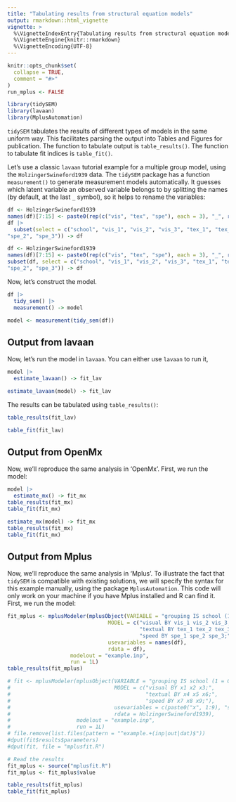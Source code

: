 ---
title: "Tabulating results from structural equation models"
output: rmarkdown::html_vignette
vignette: >
  %\VignetteIndexEntry{Tabulating results from structural equation models}
  %\VignetteEngine{knitr::rmarkdown}
  %\VignetteEncoding{UTF-8}
---

```{r, include = FALSE}
knitr::opts_chunk$set(
  collapse = TRUE,
  comment = "#>"
)
run_mplus <- FALSE
```

```{r setup, message=FALSE}
library(tidySEM)
library(lavaan)
library(MplusAutomation)
```

`tidySEM` tabulates the results of different types of models in the same uniform way. This facilitates parsing the output into Tables and Figures for publication. The function to tabulate output is `table_results()`. The function to tabulate fit indices is `table_fit()`.

Let's use a classic `lavaan` tutorial example for a multiple group model, using the `HolzingerSwineford1939` data. The `tidySEM` package has a function `measurement()` to generate measurement models automatically. It guesses which latent variable an observed variable belongs to by splitting the names (by default, at the last `_` symbol), so it helps to rename the variables:

```{r, echo = TRUE, eval = FALSE}
df <- HolzingerSwineford1939
names(df)[7:15] <- paste0(rep(c("vis", "tex", "spe"), each = 3), "_", rep(1:3, 3))
df |>
  subset(select = c("school", "vis_1", "vis_2", "vis_3", "tex_1", "tex_2", "tex_3", "spe_1", 
"spe_2", "spe_3")) -> df
```
```{r, echo = FALSE, eval = TRUE}
df <- HolzingerSwineford1939
names(df)[7:15] <- paste0(rep(c("vis", "tex", "spe"), each = 3), "_", rep(1:3, 3))
subset(df, select = c("school", "vis_1", "vis_2", "vis_3", "tex_1", "tex_2", "tex_3", "spe_1", 
"spe_2", "spe_3")) -> df
```

Now, let's construct the model.

```{r, echo = TRUE, eval = FALSE}
df |>
  tidy_sem() |>
  measurement() -> model
```
```{r, eval = TRUE, echo = FALSE}
model <- measurement(tidy_sem(df))
```

## Output from lavaan

Now, let's run the model in `lavaan`. You can either use `lavaan` to run it, 

```{r, eval = FALSE, echo = TRUE}
model |>
  estimate_lavaan() -> fit_lav
```
```{r, echo = FALSE, eval = TRUE}
estimate_lavaan(model) -> fit_lav
```

The results can be tabulated using `table_results()`:

```{r}
table_results(fit_lav)
```

```{r}
table_fit(fit_lav)
```

## Output from OpenMx

Now, we'll reproduce the same analysis in 'OpenMx'. First, we run the model:

```{r, echo = TRUE, eval = FALSE}
model |>
  estimate_mx() -> fit_mx
table_results(fit_mx)
table_fit(fit_mx)
```

```{r, eval = requireNamespace("OpenMx", quietly = TRUE), echo = FALSE}
estimate_mx(model) -> fit_mx
table_results(fit_mx)
table_fit(fit_mx)
```

## Output from Mplus

Now, we'll reproduce the same analysis in 'Mplus'. To illustrate the fact that `tidySEM` is compatible with existing solutions, we will specify the syntax for this example manually, using the package `MplusAutomation`. This code will only work on your machine if you have Mplus installed and R can find it. First, we run the model:

```{r, eval = FALSE, echo = TRUE}
fit_mplus <- mplusModeler(mplusObject(VARIABLE = "grouping IS school (1 = GW 2 = Pas);",
                                MODEL = c("visual BY vis_1 vis_2 vis_3;",
                                          "textual BY tex_1 tex_2 tex_3;",
                                          "speed BY spe_1 spe_2 spe_3;"),
                                usevariables = names(df),
                                rdata = df),
                    modelout = "example.inp",
                    run = 1L)
table_results(fit_mplus)
```
```{r, eval = run_mplus, echo = FALSE}
# fit <- mplusModeler(mplusObject(VARIABLE = "grouping IS school (1 = GW 2 = Pas);",
#                                 MODEL = c("visual BY x1 x2 x3;",
#                                           "textual BY x4 x5 x6;",
#                                           "speed BY x7 x8 x9;"),
#                                 usevariables = c(paste0("x", 1:9), "school"),
#                                 rdata = HolzingerSwineford1939),
#                     modelout = "example.inp",
#                     run = 1L)
# file.remove(list.files(pattern = "^example.+(inp|out|dat)$"))
#dput(fit$results$parameters)
#dput(fit, file = "mplusfit.R")
```
```{r eval = TRUE, echo = FALSE}
# Read the results
fit_mplus <- source("mplusfit.R")
fit_mplus <- fit_mplus$value
```
```{r}
table_results(fit_mplus)
table_fit(fit_mplus)
```


